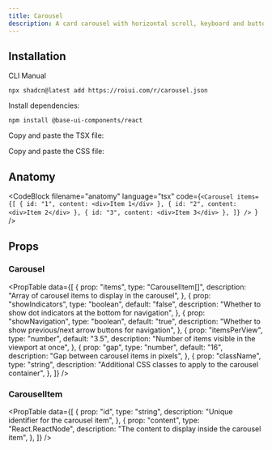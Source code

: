 ```yaml
---
title: Carousel
description: A card carousel with horizontal scroll, keyboard and button navigation.
---
```


<ComponentPreview name="carousel-demo" />

## Installation

<InstallationTabs>

<InstallationTabsList>
    <InstallationTabsTrigger value="cli">CLI</InstallationTabsTrigger>
    <InstallationTabsTrigger value="manual">Manual</InstallationTabsTrigger>
</InstallationTabsList>

<InstallationTabsContent value="cli">

```package-install
npx shadcn@latest add https://roiui.com/r/carousel.json
```

</InstallationTabsContent>

<InstallationTabsContent value="manual">

Install dependencies:

```package-install
npm install @base-ui-components/react
```

Copy and paste the TSX file:

<ComponentSource
    src="registry/brook/ui/carousel/carousel.tsx"
    title="components/ui/carousel.tsx"
    collapsible={true}
/>

Copy and paste the CSS file:

<ComponentSource
    src="registry/brook/ui/carousel/carousel.module.css"
    title="components/ui/carousel.module.css"
    language="css"
    collapsible={true}
/>

</InstallationTabsContent>

</InstallationTabs>

## Anatomy

<CodeBlock
filename="anatomy"
  language="tsx"
  code={`<Carousel
    items={[
        { id: "1", content: <div>Item 1</div> },
        { id: "2", content: <div>Item 2</div> },
        { id: "3", content: <div>Item 3</div> },
    ]}
/>
`} />

## Props

### Carousel

<PropTable
    data={[
        {
            prop: "items",
            type: "CarouselItem[]",
            description: "Array of carousel items to display in the carousel",
        },
        {
            prop: "showIndicators",
            type: "boolean",
            default: "false",
            description: "Whether to show dot indicators at the bottom for navigation",
        },
        {
            prop: "showNavigation",
            type: "boolean",
            default: "true",
            description: "Whether to show previous/next arrow buttons for navigation",
        },
        {
            prop: "itemsPerView",
            type: "number",
            default: "3.5",
            description: "Number of items visible in the viewport at once",
        },
        {
            prop: "gap",
            type: "number",
            default: "16",
            description: "Gap between carousel items in pixels",
        },
        {
            prop: "className",
            type: "string",
            description: "Additional CSS classes to apply to the carousel container",
        },
    ]}
/>

### CarouselItem

<PropTable
    data={[
        {
            prop: "id",
            type: "string",
            description: "Unique identifier for the carousel item",
        },
        {
            prop: "content",
            type: "React.ReactNode",
            description: "The content to display inside the carousel item",
        },
    ]}
/>
